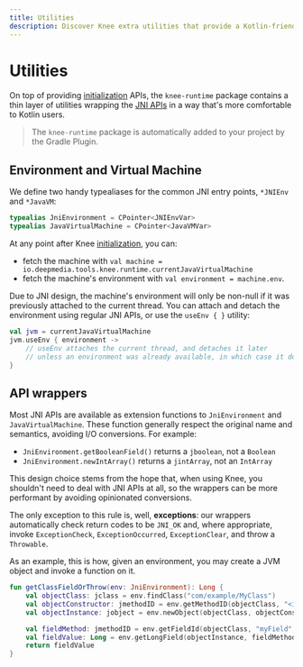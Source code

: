 ```yaml
---
title: Utilities
description: Discover Knee extra utilities that provide a Kotlin-friendly wrapper over JNI APIs at runtime.
---
```


# Utilities

On top of providing [initialization](initialize) APIs, the `knee-runtime` package contains a thin layer of utilities
wrapping the [JNI APIs](https://docs.oracle.com/javase/8/docs/technotes/guides/jni/spec/functions.html) in a way
that's more comfortable to Kotlin users.

> The `knee-runtime` package is automatically added to your project by the Gradle Plugin.

## Environment and Virtual Machine

We define two handy typealiases for the common JNI entry points, `*JNIEnv` and `*JavaVM`:

```kotlin
typealias JniEnvironment = CPointer<JNIEnvVar>
typealias JavaVirtualMachine = CPointer<JavaVMVar>
```

At any point after Knee [initialization](initialize), you can:

- fetch the machine with `val machine = io.deepmedia.tools.knee.runtime.currentJavaVirtualMachine`
- fetch the machine's environment with `val environment = machine.env`.

Due to JNI design, the machine's environment will only be non-null if it was previously attached to the current thread.
You can attach and detach the environment using regular JNI APIs, or use the `useEnv { }` utility:

```kotlin
val jvm = currentJavaVirtualMachine
jvm.useEnv { environment ->
    // useEnv attaches the current thread, and detaches it later
    // unless an environment was already available, in which case it does no attach/detach
}
```

## API wrappers

Most JNI APIs are available as extension functions to `JniEnvironment` and `JavaVirtualMachine`.
These function generally respect the original name and semantics, avoiding I/O conversions. For example:

- `JniEnvironment.getBooleanField()` returns a `jboolean`, not a `Boolean`
- `JniEnvironment.newIntArray()` returns a `jintArray`, not an `IntArray`

This design choice stems from the hope that, when using Knee, you shouldn't need to deal with JNI APIs at all,
so the wrappers can be more performant by avoiding opinionated conversions.

The only exception to this rule is, well, **exceptions**: our wrappers automatically check return codes to be `JNI_OK`
and, where appropriate, invoke `ExceptionCheck`, `ExceptionOccurred`, `ExceptionClear`, and throw a `Throwable`.

As an example, this is how, given an environment, you may create a JVM object and invoke a function on it.

```kotlin
fun getClassFieldOrThrow(env: JniEnvironment): Long {
    val objectClass: jclass = env.findClass("com/example/MyClass")
    val objectConstructor: jmethodID = env.getMethodID(objectClass, "<init>", "()V")
    val objectInstance: jobject = env.newObject(objectClass, objectConstructor)

    val fieldMethod: jmethodID = env.getFieldId(objectClass, "myField", "J")
    val fieldValue: Long = env.getLongField(objectInstance, fieldMethod)
    return fieldValue
}
```